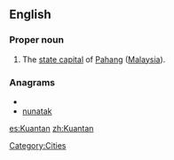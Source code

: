 ==English==

===Proper noun===
{{en-proper noun}}

#The [[state capital]] of [[Pahang]] ([[Malaysia]]).

===Anagrams===
* {{alphagram|aaknntu}}
* [[nunatak#English|nunatak]]


[[Category:Cities]]

[[es:Kuantan]]
[[zh:Kuantan]]